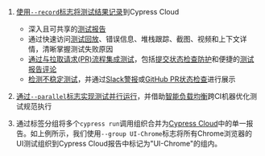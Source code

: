 <!---
理想情况下，整个内容部分应该是一个动态组件，将provider作为props传递。
但由于toc/render问题，会导致页面无法正确加载/显示。
https://github.com/facebook/docusaurus/issues/3915
TODO: 在Docusaurus v3重构前暂时复用这段内容。
-->

1. [使用`--record`标志将测试结果记录](/cloud/get-started/setup)到Cypress Cloud

   - 深入且可共享的[测试报告](/cloud/features/recorded-runs#Latest-Runs)
   - 通过快速访问[测试回放](/cloud/features/test-replay)、错误信息、堆栈跟踪、截图、视频和上下文详情，清晰掌握测试失败原因
   - [通过与拉取请求(PR)流程集成测试](/cloud/integrations/source-control/github)，包括[提交状态检查防护](/cloud/integrations/source-control/github#Status-checks)和便捷的[测试报告评论](/cloud/integrations/source-control/github#Pull-request-comments)
   - [检测不稳定测试](/cloud/features/flaky-test-management)，并通过[Slack警报](/cloud/features/flaky-test-management#Slack)或[GitHub PR状态检查](/cloud/features/flaky-test-management#GitHub)进行展示

2. [通过`--parallel`标志实现测试并行运行](/cloud/features/smart-orchestration/parallelization)，并借助[智能负载均衡](/cloud/features/smart-orchestration/load-balancing#Balance-strategy)跨CI机器优化测试规范执行

3. 通过标签分组将多个`cypress run`调用组织合并为[Cypress Cloud](https://on.cypress.io/cloud)中的单一报告。如上例所示，我们使用`--group UI-Chrome`标志将所有Chrome浏览器的UI测试组织到Cypress Cloud报告中标记为"UI-Chrome"的组内。